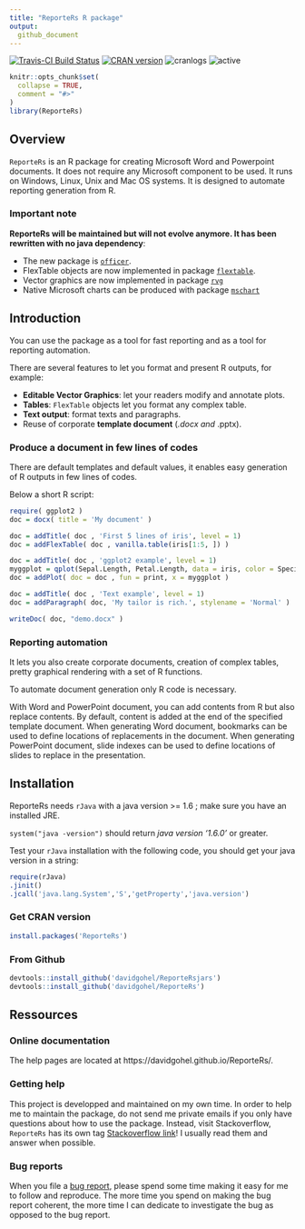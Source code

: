 ```yaml
---
title: "ReporteRs R package"
output:
  github_document
---
```


[![Travis-CI Build Status](https://travis-ci.org/davidgohel/ReporteRs.svg?branch=master)](https://travis-ci.org/davidgohel/ReporteRs)
[![CRAN version](http://www.r-pkg.org/badges/version/ReporteRs)](http://cran.rstudio.com/web/packages/ReporteRs/index.html)
![cranlogs](http://cranlogs.r-pkg.org./badges/ReporteRs)
![active](http://www.repostatus.org/badges/latest/inactive.svg)

```r
knitr::opts_chunk$set(
  collapse = TRUE,
  comment = "#>"
)
library(ReporteRs)
```

## Overview

`ReporteRs` is an R package for creating Microsoft Word and Powerpoint documents. It does not require any Microsoft component to be used. It runs on Windows, Linux, Unix and Mac OS systems. It is designed to automate reporting generation from R.

### Important note

**ReporteRs will be maintained but will not evolve anymore. It has been rewritten with no java dependency**: 

* The new package is [`officer`](https://cran.r-project.org/package=officer). 
* FlexTable objects are now implemented in package [`flextable`](https://CRAN.R-project.org/package=flextable). 
* Vector graphics are now implemented in package [`rvg`](https://CRAN.R-project.org/package=rvg)
* Native Microsoft charts can be produced with package [`mschart`](https://github.com/ardata-fr/mschart)

## Introduction

You can use the package as a tool for fast reporting and as a tool for reporting automation.

There are several features to let you format and present R outputs, for example:

* **Editable Vector Graphics**: let your readers modify and annotate plots.
* **Tables**: `FlexTable` objects let you format any complex table.
* **Text output**: format texts and paragraphs. 
* Reuse of corporate **template document** (*.docx and *.pptx).

### Produce a document in few lines of codes

There are default templates and default values, it enables easy generation
of R outputs in few lines of codes.

Below a short R script:

```r
require( ggplot2 )
doc = docx( title = 'My document' )

doc = addTitle( doc , 'First 5 lines of iris', level = 1)
doc = addFlexTable( doc , vanilla.table(iris[1:5, ]) )

doc = addTitle( doc , 'ggplot2 example', level = 1)
myggplot = qplot(Sepal.Length, Petal.Length, data = iris, color = Species, size = Petal.Width )
doc = addPlot( doc = doc , fun = print, x = myggplot )

doc = addTitle( doc , 'Text example', level = 1)
doc = addParagraph( doc, 'My tailor is rich.', stylename = 'Normal' )

writeDoc( doc, "demo.docx" )
```


### Reporting automation

It lets you also create corporate documents, creation of complex tables,
pretty graphical rendering with a set of R functions.

To automate document generation only R code is necessary.

With Word and PowerPoint document, you can add contents from R but also replace
contents. By default, content is added at the end of the specified template document.
When generating Word document, bookmarks can be used to define locations of
replacements in the document. When generating PowerPoint document, slide indexes
can be used to define locations of slides to replace in the presentation.


## Installation

ReporteRs needs `rJava` with a java version >= 1.6 ; make sure you have an installed JRE.

`system("java -version")` should return *java version '1.6.0'* or greater.

Test your `rJava` installation with the following code, you should get your java version in a string:

```r
require(rJava)
.jinit()
.jcall('java.lang.System','S','getProperty','java.version')
```


### Get CRAN version

```r
install.packages('ReporteRs')
```
    

### From Github

```r
devtools::install_github('davidgohel/ReporteRsjars')
devtools::install_github('davidgohel/ReporteRs')
```


## Ressources

### Online documentation

The help pages are located at https://davidgohel.github.io/ReporteRs/.

### Getting help

This project is developped and maintained on my own time. In order to help me to maintain the 
package, do not send me private emails if you only have questions about how to use the package.
Instead, visit Stackoverflow, `ReporteRs` has its own tag [Stackoverflow link](https://stackoverflow.com/questions/tagged/reporters)! 
I usually read them and answer when possible. 


### Bug reports

When you file a [bug report](https://github.com/davidgohel/ReporteRs/issues), please spend some time making it easy for me to follow and reproduce. The more time you spend on making the bug report coherent, the more time I can dedicate to investigate the bug as opposed to the bug report.

